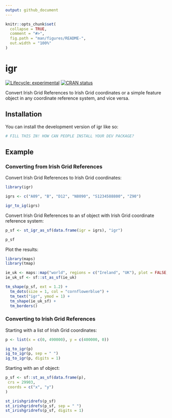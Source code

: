 ```yaml
---
output: github_document
---
```


<!-- README.md is generated from README.Rmd. Please edit that file -->

```r
knitr::opts_chunk$set(
  collapse = TRUE,
  comment = "#>",
  fig.path = "man/figures/README-",
  out.width = "100%"
)
```

# igr

<!-- badges: start -->
[![Lifecycle: experimental](https://img.shields.io/badge/lifecycle-experimental-orange.svg)](https://lifecycle.r-lib.org/articles/stages.html#experimental)
[![CRAN status](https://www.r-pkg.org/badges/version/igr)](https://CRAN.R-project.org/package=igr)
<!-- badges: end -->

Convert Irish Grid References to Irish Grid coordinates or a simple feature object in any coordinate reference system, and vice versa.

## Installation

You can install the development version of igr like so:

``` r
# FILL THIS IN! HOW CAN PEOPLE INSTALL YOUR DEV PACKAGE?
```

## Example

### Converting from Irish Grid References

Convert Irish Grid References to Irish Grid coordinates:

```r
library(igr)

igrs <- c("A09", "B", "D12", "N8090", "S1234588800", "Z90")

igr_to_ig(igrs)

```

Convert Irish Grid References to an sf object with Irish Grid coordinate reference system:

```r
p_sf <- st_igr_as_sf(data.frame(igr = igrs), "igr")

p_sf

```

Plot the results:

```r
library(maps)
library(tmap)

ie_uk <- maps::map("world", regions = c("Ireland", "UK"), plot = FALSE, fill = TRUE)
ie_uk_sf <- sf::st_as_sf(ie_uk)

tm_shape(p_sf, ext = 1.2) +
  tm_dots(size = 1, col = "cornflowerblue") +
  tm_text("igr", ymod = 1) +
  tm_shape(ie_uk_sf) +
  tm_borders()
```

### Converting to Irish Grid References

Starting with a list of Irish Grid coordinates:

```r

p <- list(x = c(0, 490000), y = c(400000, 0))

ig_to_igr(p)
ig_to_igr(p, sep = " ")
ig_to_igr(p, digits = 1)

```


Starting with an sf object:

```r

p_sf <- sf::st_as_sf(data.frame(p),
 crs = 29903,
 coords = c("x", "y")
)

st_irishgridrefs(p_sf)
st_irishgridrefs(p_sf, sep = " ")
st_irishgridrefs(p_sf, digits = 1)

```


